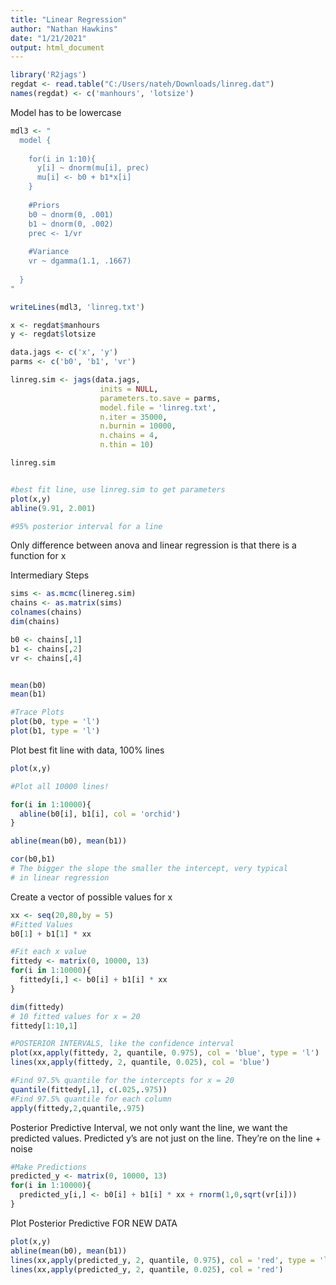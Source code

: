 ---
title: "Linear Regression"
author: "Nathan Hawkins"
date: "1/21/2021"
output: html_document
---

```{r}
library('R2jags')
regdat <- read.table("C:/Users/nateh/Downloads/linreg.dat")
names(regdat) <- c('manhours', 'lotsize')

```

Model has to be lowercase
```{r}
mdl3 <- "
  model {
  
    for(i in 1:10){
      y[i] ~ dnorm(mu[i], prec)
      mu[i] <- b0 + b1*x[i]
    }
    
    #Priors
    b0 ~ dnorm(0, .001)
    b1 ~ dnorm(0, .002)
    prec <- 1/vr
    
    #Variance
    vr ~ dgamma(1.1, .1667)
    
  }
"

writeLines(mdl3, 'linreg.txt')

x <- regdat$manhours
y <- regdat$lotsize

data.jags <- c('x', 'y')
parms <- c('b0', 'b1', 'vr')

linreg.sim <- jags(data.jags, 
                    inits = NULL, 
                    parameters.to.save = parms,
                    model.file = 'linreg.txt',
                    n.iter = 35000,
                    n.burnin = 10000,
                    n.chains = 4,
                    n.thin = 10)

linreg.sim


#best fit line, use linreg.sim to get parameters
plot(x,y)
abline(9.91, 2.001)

#95% posterior interval for a line


```
Only difference between anova and linear regression is that there is a function for x

Intermediary Steps
```{r}
sims <- as.mcmc(linereg.sim)
chains <- as.matrix(sims)
colnames(chains)
dim(chains)

b0 <- chains[,1]
b1 <- chains[,2]
vr <- chains[,4]


mean(b0)
mean(b1)

#Trace Plots
plot(b0, type = 'l')
plot(b1, type = 'l')
```

Plot best fit line with data, 100% lines
```{r}
plot(x,y)

#Plot all 10000 lines!

for(i in 1:10000){
  abline(b0[i], b1[i], col = 'orchid')
}

abline(mean(b0), mean(b1))
```

```{r}
cor(b0,b1)
# The bigger the slope the smaller the intercept, very typical
# in linear regression
```


Create a vector of possible values for x
```{r}
xx <- seq(20,80,by = 5)
#Fitted Values
b0[1] + b1[1] * xx

#Fit each x value
fittedy <- matrix(0, 10000, 13)
for(i in 1:10000){
  fittedy[i,] <- b0[i] + b1[i] * xx
}

dim(fittedy)
# 10 fitted values for x = 20
fittedy[1:10,1]

#POSTERIOR INTERVALS, like the confidence interval
plot(xx,apply(fittedy, 2, quantile, 0.975), col = 'blue', type = 'l')
lines(xx,apply(fittedy, 2, quantile, 0.025), col = 'blue')

#Find 97.5% quantile for the intercepts for x = 20
quantile(fittedy[,1], c(.025,.975))
#Find 97.5% quantile for each column
apply(fittedy,2,quantile,.975)
```


Posterior Predictive Interval, we not only want the line, we want the predicted values. Predicted y's are not just on the line. They're on the line + noise
```{r}
#Make Predictions
predicted_y <- matrix(0, 10000, 13)
for(i in 1:10000){
  predicted_y[i,] <- b0[i] + b1[i] * xx + rnorm(1,0,sqrt(vr[i]))
}

```
Plot Posterior Predictive FOR NEW DATA
```{r}
plot(x,y)
abline(mean(b0), mean(b1))
lines(xx,apply(predicted_y, 2, quantile, 0.975), col = 'red', type = 'l')
lines(xx,apply(predicted_y, 2, quantile, 0.025), col = 'red')
```

